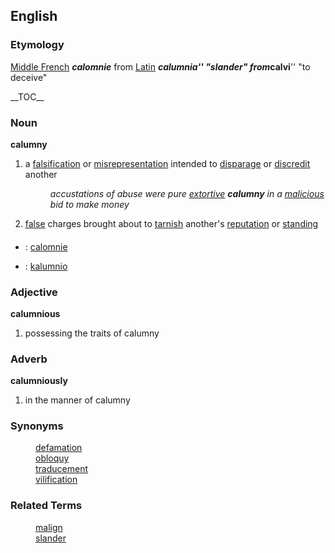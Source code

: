 == English ==
=== Etymology ===
[[Middle French]] '''''calomnie''''' from [[Latin]] '''''calumnia''''' "slander" from '''''calvi''''' "to deceive"

__TOC__
=== Noun ===
'''calumny'''
# a [[falsification]] or [[misrepresentation]] intended to [[disparage]] or [[discredit]] another
#: ''accustations of abuse were pure [[extort]]ive '''calumny''' in a [[malicious]] bid to make money''
# [[false]] charges brought about to [[tarnish]] another's [[reputation]] or [[standing]]

===={{trans}}====

* {{fr}} : [[calomnie]]
* {{io}} : [[kalumnio]]

=== Adjective ===
'''calumnious'''
# possessing the traits of calumny 

=== Adverb ===
'''calumniously'''
# in the manner of calumny

=== Synonyms ===
: [[defamation]]
: [[obloquy]] 
: [[traducement]]
: [[vilification]]

=== Related Terms ===
: [[malign]]
: [[slander]]